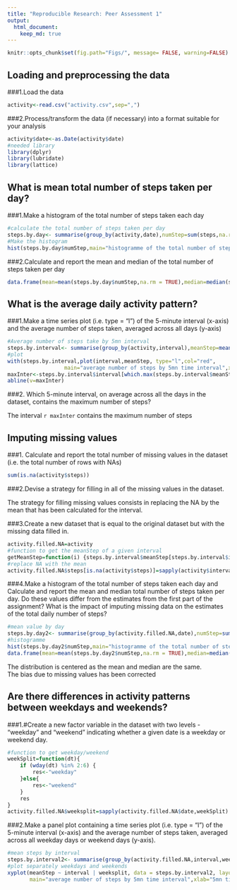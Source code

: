 ---
title: "Reproducible Research: Peer Assessment 1"
output: 
  html_document:
    keep_md: true
---

```{r global_options, echo=FALSE}
knitr::opts_chunk$set(fig.path="Figs/", message= FALSE, warning=FALSE)
```
## Loading and preprocessing the data

###1.Load the data
```{r,}
activity<-read.csv("activity.csv",sep=",")
```

###2.Process/transform the data (if necessary) into a format suitable for your analysis
```{r}
activity$date<-as.Date(activity$date)
#needed library
library(dplyr)
library(lubridate)
library(lattice)
```

## What is mean total number of steps taken per day?

###1.Make a histogram of the total number of steps taken each day
```{r}
#calculate the total number of steps taken per day
steps.by.day<- summarise(group_by(activity,date),numStep=sum(steps,na.rm = TRUE))
#Make the histogram 
hist(steps.by.day$numStep,main="histogramme of the total number of steps taken per day",xlab="")
```

###2.Calculate and report the mean and median of the total number of steps taken per day
```{r}
data.frame(mean=mean(steps.by.day$numStep,na.rm = TRUE),median=median(steps.by.day$numStep,na.rm = TRUE))

```



## What is the average daily activity pattern?

###1.Make a time series plot (i.e. type = "l") of the 5-minute interval (x-axis) and the average number of steps taken, averaged across all days (y-axis)

```{r }
#Average number of steps take by 5mn interval
steps.by.interval<- summarise(group_by(activity,interval),meanStep=mean(steps,na.rm = TRUE))
#plot
with(steps.by.interval,plot(interval,meanStep, type="l",col="red",
                  main="average number of steps by 5mn time interval",xlab="5mn time interval",ylab="average number of steps"))
maxInter<-steps.by.interval$interval[which.max(steps.by.interval$meanStep)]
abline(v=maxInter)
```

###2. Which 5-minute interval, on average across all the days in the dataset, contains the maximum number of steps?

The interval `r maxInter` contains the maximum number of steps



## Imputing missing values
###1. Calculate and report the total number of missing values in the dataset (i.e. the total number of rows with NAs)  
```{r }
sum(is.na(activity$steps))
```
###2.Devise a strategy for filling in all of the missing values in the dataset.

The strategy for filling missing values consists in replacing the NA by the mean that has been calculated for the interval.

###3.Create a new dataset that is equal to the original dataset but with the missing data filled in.
```{r }
activity.filled.NA=activity
#function to get the meanStep of a given interval
getMeanStep=function(i) {steps.by.interval$meanStep[steps.by.interval$interval==i]}
#replace NA with the mean
activity.filled.NA$steps[is.na(activity$steps)]=sapply(activity$interval[(which(is.na(activity$steps)))],getMeanStep)
```

###4.Make a histogram of the total number of steps taken each day and Calculate and report the mean and median total number of steps taken per day. Do these values differ from the estimates from the first part of the assignment? What is the impact of imputing missing data on the estimates of the total daily number of steps?
```{r }
#mean value by day
steps.by.day2<- summarise(group_by(activity.filled.NA,date),numStep=sum(steps,na.rm = TRUE))
#histogramme
hist(steps.by.day2$numStep,main="histogramme of the total number of steps taken per day",xlab="")
data.frame(mean=mean(steps.by.day2$numStep,na.rm = TRUE),median=median(steps.by.day2$numStep,na.rm = TRUE))
```
The distribution is centered as the mean and median are the same.  
The bias due to missing values has been corrected


## Are there differences in activity patterns between weekdays and weekends?
###1.#Create a new factor variable in the dataset with two levels - "weekday" and "weekend" indicating whether a given date is a weekday or weekend day.
```{r }
#function to get weekday/weekend
weekSplit=function(dt){
    if (wday(dt) %in% 2:6) {
        res<-"weekday"
    }else{
        res<-"weekend"
    }
    res
}
activity.filled.NA$weeksplit=sapply(activity.filled.NA$date,weekSplit)
```

###2.Make a panel plot containing a time series plot (i.e. type = "l") of the 5-minute interval (x-axis) and the average number of steps taken, averaged across all weekday days or weekend days (y-axis). 

```{r }
#mean steps by interval
steps.by.interval2<- summarise(group_by(activity.filled.NA,interval,weeksplit),meanStep=mean(steps))
#plot separately weekdays and weekends
xyplot(meanStep ~ interval | weeksplit, data = steps.by.interval2, layout = c(1, 2),type="l",
       main="average number of steps by 5mn time interval",xlab="5mn time interval",ylab="average number of steps")

```

